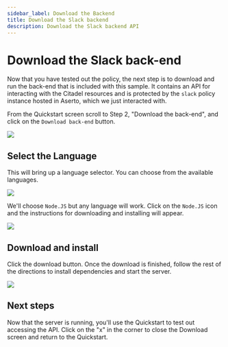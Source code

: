 ```yaml
---
sidebar_label: Download the Backend
title: Download the Slack backend
description: Download the Slack backend API
---
```


# Download the Slack back-end

Now that you have tested out the policy, the next step is to download and run the back-end that is included with this sample. It contains an API for interacting with the Citadel resources and is protected by the `slack` policy instance hosted in Aserto, which we just interacted with.

From the Quickstart screen scroll to Step 2, "Download the back-end", and click on the `Download back-end` button.

<img src="/quickstart-slack/slack-9-download-step.png" />

## Select the Language

This will bring up a language selector. You can choose from the available languages.

<img src="/quickstart-slack/slack-10-download-language.png" />

We'll choose `Node.JS` but any language will work. Click on the `Node.JS` icon and the instructions for downloading and installing will appear.

<img src="/quickstart-slack/slack-11-download-instructions.png" />

## Download and install

Click the download button. Once the download is finished, follow the rest of the directions to install dependencies and start the server. 

<img src="/quickstart-slack/slack-15-server-running.png" />

## Next steps

Now that the server is running, you'll use the Quickstart to test out accessing the API. Click on the "x" in the corner to close the Download screen and return to the Quickstart.
